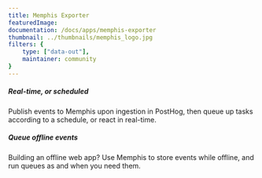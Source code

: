 ```yaml
---
title: Memphis Exporter
featuredImage:
documentation: /docs/apps/memphis-exporter
thumbnail: ../thumbnails/memphis_logo.jpg
filters: {
    type: ["data-out"],
    maintainer: community
}
---
```


<Section
    divider={false}
    title="Publish events to Memphis, an alternative to traditional message brokers."
    size="full"
    cols={2}
>
    <div>
        <h5>Real-time, or scheduled</h5>
        <p>Publish events to Memphis upon ingestion in PostHog, then queue up tasks according to a schedule, or react in real-time.</p>
    </div>
    <div>
        <h5>Queue offline events</h5>
        <p>Building an offline web app? Use Memphis to store events while offline, and run queues as and when you need them.</p>
    </div>
</Section>

<TutorialsSlider topic="memphis-exporter" />

<Documentation />
